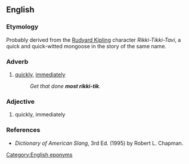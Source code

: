 ==English==

===Etymology===
Probably derived from the [[w:Rudyard Kipling|Rudyard Kipling]] character ''Rikki-Tikki-Tavi'', a quick and quick-witted mongoose in the story of the same name.

===Adverb===
{{en-adv|-}}

# {{lb|en|slang|US|mostly|military}} [[quickly]], [[immediately]]
#: ''Get that done '''most rikki-tik'''.''

===Adjective===
{{en-adj|-}}

# {{lb|en|slang|US|mostly|military}} quickly, immediately

===References===
* ''Dictionary of American Slang'', 3rd Ed. (1995) by Robert L. Chapman.

[[Category:English eponyms]]